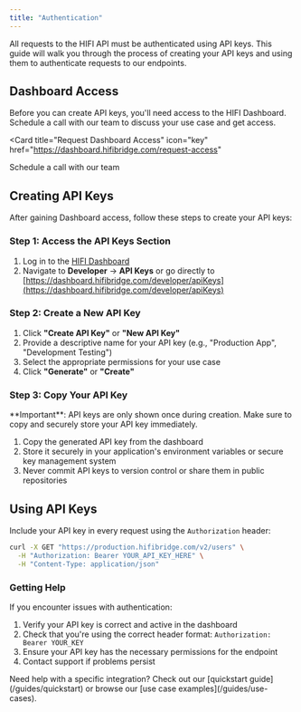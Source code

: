 ```yaml
---
title: "Authentication"
---
```


All requests to the HIFI API must be authenticated using API keys. This guide will walk you through the process of creating your API keys and using them to authenticate requests to our endpoints.

## Dashboard Access

Before you can create API keys, you'll need access to the HIFI Dashboard. Schedule a call with our team to discuss your use case and get access.

<Card
  title="Request Dashboard Access"
  icon="key"
  href="https://dashboard.hifibridge.com/request-access"
>
  Schedule a call with our team
</Card>

## Creating API Keys

After gaining Dashboard access, follow these steps to create your API keys:

### Step 1: Access the API Keys Section

1. Log in to the [HIFI Dashboard](https://dashboard.hifibridge.com)
2. Navigate to **Developer** → **API Keys** or go directly to [https://dashboard.hifibridge.com/developer/apiKeys](https://dashboard.hifibridge.com/developer/apiKeys)

### Step 2: Create a New API Key

1. Click **"Create API Key"** or **"New API Key"**
2. Provide a descriptive name for your API key (e.g., "Production App", "Development Testing")
3. Select the appropriate permissions for your use case
4. Click **"Generate"** or **"Create"**

### Step 3: Copy Your API Key

<Info>
  **Important**: API keys are only shown once during creation. Make sure to copy
  and securely store your API key immediately.
</Info>

1. Copy the generated API key from the dashboard
2. Store it securely in your application's environment variables or secure key management system
3. Never commit API keys to version control or share them in public repositories

## Using API Keys

Include your API key in every request using the `Authorization` header:

```bash
curl -X GET "https://production.hifibridge.com/v2/users" \
  -H "Authorization: Bearer YOUR_API_KEY_HERE" \
  -H "Content-Type: application/json"
```

### Getting Help

If you encounter issues with authentication:

1. Verify your API key is correct and active in the dashboard
2. Check that you're using the correct header format: `Authorization: Bearer YOUR_KEY`
3. Ensure your API key has the necessary permissions for the endpoint
4. Contact support if problems persist

<Info>
  Need help with a specific integration? Check out our [quickstart
  guide](/guides/quickstart) or browse our [use case
  examples](/guides/use-cases).
</Info>
